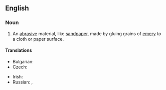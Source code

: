 ==English==
{{wikipedia}}

===Noun===
{{en-noun|~}}

# An [[abrasive]] material, like [[sandpaper]], made by gluing grains of [[emery]] to a cloth or paper surface.

====Translations====
{{trans-top|abrasive material}}
* Bulgarian: {{t|bg|шкурка|f|sc=Cyrl}}
* Czech: {{t+|cs|smirkový papír|m}}
{{trans-mid}}
* Irish: {{t|ga|páipéar éimir|m}}
* Russian: {{t+|ru|наждачная бума́га|f}}, {{t+|ru|шку́рка|f}}
{{trans-bottom}}